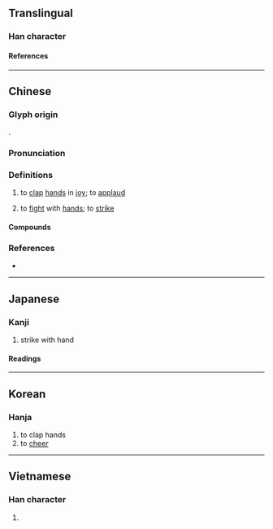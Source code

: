 {{also|拚}}
{{character info/new}}
==Translingual==

===Han character===
{{Han char|rn=64|rad=手|as=04|sn=7|four=50030|canj=QYY|ids=⿰扌卞}}

====References====
{{Han ref|kx=0420.070|dkj=11860|dj=0767.080|hdz=31843.020|uh=6283}}

----

==Chinese==
{{zh-forms|alt=拚}}

===Glyph origin===
{{Han etym}}
{{Han compound|手|alt1=扌|卞|ls=psc|c1=s|c2=p}}.

===Pronunciation===
{{zh-pron
|m=biàn
|c=bin6
|mc=y
|oc=y
|cat=v
}}

===Definitions===
{{zh-hanzi}}

# {{lb|zh|literary}} to [[clap]] [[hand]]s in [[joy]]; to [[applaud]]
# {{lb|zh|literary}} to [[fight]] with [[hand]]s; to [[strike]]

====Compounds====
{{zh-der|喜躍抃舞|抃悅|抃踴|抃掌|歡抃|抃手|抃風舞潤|抃舞|抃笑|欣抃|雷抃|鼇抃}}

===References===
* {{R:twedu|B01253}}

----

==Japanese==

===Kanji===
{{ja-kanji|grade=|rs=手04}}

# strike with hand

====Readings====
{{ja-readings
|on=べん
|kun=うつ
}}

----

==Korean==

===Hanja===
{{ko-hanja|변}}

# to clap hands
# to [[cheer]]

----

==Vietnamese==

===Han character===
{{vi-readings|rs=手04|reading=bện}}

# {{rfdef|vi|sort=手04}}